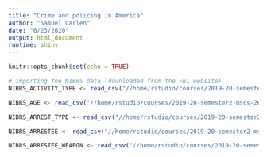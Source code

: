 ```yaml
---
title: "Crime and policing in America"
author: "Samuel Carlen"
date: "6/23/2020"
output: html_document
runtime: shiny
---
```


```r
knitr::opts_chunk$set(echo = TRUE)
```

```r
# importing the NIBRS data (downloaded from the FBI website)
NIBRS_ACTIVITY_TYPE <- read_csv("//home/rstudio/courses/2019-20-semester2-mscs-264/Student A/carlen1/MSCS Final project/Crime_and_policing_in_America/MN/NIBRS_ACTIVITY_TYPE.csv",col_types = cols(ACTIVITY_TYPE_CODE = col_factor(levels = c("01", "02", "03", "04", "05", "06", "07", "08", "09", "10", "11"))))

NIBRS_AGE <- read_csv("//home/rstudio/courses/2019-20-semester2-mscs-264/Student A/carlen1/MSCS Final project/Crime_and_policing_in_America/MN/NIBRS_AGE.csv")

NIBRS_ARREST_TYPE <- read_csv("//home/rstudio/courses/2019-20-semester2-mscs-264/Student A/carlen1/MSCS Final project/Crime_and_policing_in_America/MN/NIBRS_ARREST_TYPE.csv")

NIBRS_ARRESTEE <- read_csv("//home/rstudio/courses/2019-20-semester2-mscs-264/Student A/carlen1/MSCS Final project/Crime_and_policing_in_America/MN/NIBRS_ARRESTEE.csv", col_types = cols(MULTIPLE_INDICATOR = col_factor(levels = c("N", "C")), SEX_CODE = col_factor(levels = c("M","F"))))

NIBRS_ARRESTEE_WEAPON <- read_csv("//home/rstudio/courses/2019-20-semester2-mscs-264/Student A/carlen1/MSCS Final project/Crime_and_policing_in_America/MN/NIBRS_ARRESTEE_WEAPON.csv")
```

